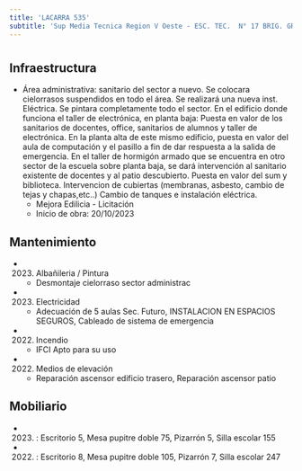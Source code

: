 ```yaml
---
title: 'LACARRA 535'
subtitle: 'Sup Media Tecnica Region V Oeste - ESC. TEC.  N° 17 BRIG. GRAL. CORNELIO SAAVEDRA - CAIYJ LACARRA'
---
```


#
## Infraestructura

* Área administrativa: sanitario del sector a nuevo. Se colocara cielorrasos suspendidos en todo el área. Se realizará una nueva inst. Eléctrica. Se pintara completamente todo el sector.
En el edificio donde funciona el taller de electrónica, en planta baja: 
Puesta en valor de los sanitarios de docentes, office, sanitarios de alumnos y taller de electrónica.
En la planta alta de este mismo edificio, puesta en valor del aula de computación y el pasillo a fin de dar respuesta a la salida de emergencia. 
En el taller de hormigón armado que se encuentra en otro sector de la escuela sobre planta baja, se dará intervención al sanitario existente de docentes y al patio descubierto.
Puesta en valor del sum y biblioteca.
Intervencion de cubiertas (membranas, asbesto, cambio de tejas y chapas,etc..)
Cambio de tanques e instalación eléctrica. 
    + Mejora Edilicia - Licitación 
    + Inicio de obra: 20/10/2023 






## Mantenimiento

*  (2023) Albañileria / Pintura 
    + Desmontaje cielorraso sector administrac

*  (2023) Electricidad 
    + Adecuación de 5 aulas Sec. Futuro, INSTALACION EN ESPACIOS SEGUROS, Cableado de sistema de emergencia

*  (2022) Incendio 
    + IFCI Apto para su uso

*  (2022) Medios de elevación 
    + Reparación ascensor edificio trasero, Reparación ascensor patio





## Mobiliario

*  (2023) : Escritorio 5, Mesa pupitre doble 75, Pizarrón 5, Silla escolar 155 

*  (2022) : Escritorio 8, Mesa pupitre doble 105, Pizarrón 7, Silla escolar 247 



